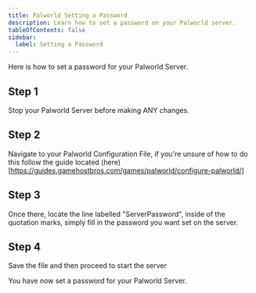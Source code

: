 ```yaml
---
title: Palworld Setting a Password
description: Learn how to set a password on your Palworld server.
tableOfContents: false
sidebar:
  label: Setting a Password
---
```


Here is how to set a password for your Palworld Server.

## Step 1
Stop your Palworld Server before making ANY changes.

## Step 2
Navigate to your Palworld Configuration File, if you're unsure of how to do this follow the guide located (here)[https://guides.gamehostbros.com/games/palworld/configure-palworld/]

## Step 3
Once there, locate the line labelled "ServerPassword", inside of the quotation marks, simply fill in the password you want set on the server.

## Step 4
Save the file and then proceed to start the server

You have now set a password for your Palworld Server.